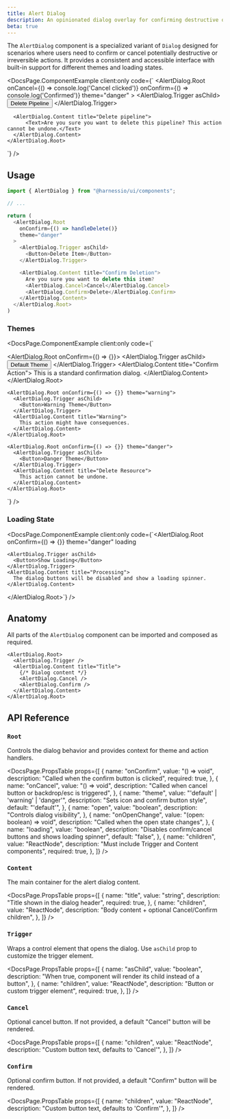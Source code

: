 ```yaml
---
title: Alert Dialog
description: An opinionated dialog overlay for confirming destructive or irreversible actions
beta: true
---
```


The `AlertDialog` component is a specialized variant of `Dialog` designed for scenarios where users need to confirm or cancel potentially destructive or irreversible actions. It provides a consistent and accessible interface with built-in support for different themes and loading states.


<DocsPage.ComponentExample
  client:only
  code={`
    <AlertDialog.Root
      onCancel={() => console.log('Cancel clicked')}
      onConfirm={() => console.log('Confirmed')}
      theme="danger"
    >
      <AlertDialog.Trigger asChild>
        <Button>Delete Pipeline</Button>
      </AlertDialog.Trigger>

      <AlertDialog.Content title="Delete pipeline">
          <Text>Are you sure you want to delete this pipeline? This action cannot be undone.</Text>
      </AlertDialog.Content>
    </AlertDialog.Root>

`}
/>

## Usage

```typescript jsx
import { AlertDialog } from "@harnessio/ui/components";

// ...

return (
  <AlertDialog.Root
    onConfirm={() => handleDelete()}
    theme="danger"
  >
    <AlertDialog.Trigger asChild>
      <Button>Delete Item</Button>
    </AlertDialog.Trigger>

    <AlertDialog.Content title="Confirm Deletion">
      Are you sure you want to delete this item?
      <AlertDialog.Cancel>Cancel</AlertDialog.Cancel>
      <AlertDialog.Confirm>Delete</AlertDialog.Confirm>
    </AlertDialog.Content>
  </AlertDialog.Root>
)
```

### Themes

<DocsPage.ComponentExample
  client:only
  code={`<div className="flex items-center justify-center gap-cn-md">
    <AlertDialog.Root onConfirm={() => {}}>
      <AlertDialog.Trigger asChild>
        <Button>Default Theme</Button>
      </AlertDialog.Trigger>
      <AlertDialog.Content title="Confirm Action">
        This is a standard confirmation dialog.
      </AlertDialog.Content>
    </AlertDialog.Root>
    
    <AlertDialog.Root onConfirm={() => {}} theme="warning">
      <AlertDialog.Trigger asChild>
        <Button>Warning Theme</Button>
      </AlertDialog.Trigger>
      <AlertDialog.Content title="Warning">
        This action might have consequences.
      </AlertDialog.Content>
    </AlertDialog.Root>
    
    <AlertDialog.Root onConfirm={() => {}} theme="danger">
      <AlertDialog.Trigger asChild>
        <Button>Danger Theme</Button>
      </AlertDialog.Trigger>
      <AlertDialog.Content title="Delete Resource">
        This action cannot be undone.
      </AlertDialog.Content>
    </AlertDialog.Root>
  </div>`}
/>

### Loading State

<DocsPage.ComponentExample
  client:only
  code={`<AlertDialog.Root
    onConfirm={() => {}}
    theme="danger"
    loading
  >
    <AlertDialog.Trigger asChild>
      <Button>Show Loading</Button>
    </AlertDialog.Trigger>
    <AlertDialog.Content title="Processing">
      The dialog buttons will be disabled and show a loading spinner.
    </AlertDialog.Content>
  </AlertDialog.Root>`}
/>

## Anatomy

All parts of the `AlertDialog` component can be imported and composed as required.

```tsx
<AlertDialog.Root>
  <AlertDialog.Trigger />
  <AlertDialog.Content title="Title">
    {/* Dialog content */}
    <AlertDialog.Cancel />
    <AlertDialog.Confirm />
  </AlertDialog.Content>
</AlertDialog.Root>
```

## API Reference

### `Root`

Controls the dialog behavior and provides context for theme and action handlers.

<DocsPage.PropsTable
  props={[
    {
      name: "onConfirm",
      value: "() => void",
      description: "Called when the confirm button is clicked",
      required: true,
    },
    {
      name: "onCancel",
      value: "() => void",
      description: "Called when cancel button or backdrop/esc is triggered",
    },
    {
      name: "theme",
      value: "'default' | 'warning' | 'danger'",
      description: "Sets icon and confirm button style",
      default: "'default'",
    },
    {
      name: "open",
      value: "boolean",
      description: "Controls dialog visibility",
    },
    {
      name: "onOpenChange",
      value: "(open: boolean) => void",
      description: "Called when the open state changes",
    },
    {
      name: "loading",
      value: "boolean",
      description: "Disables confirm/cancel buttons and shows loading spinner",
      default: "false",
    },
    {
      name: "children",
      value: "ReactNode",
      description: "Must include Trigger and Content components",
      required: true,
    },
  ]}
/>

### `Content`

The main container for the alert dialog content.

<DocsPage.PropsTable
  props={[
    {
      name: "title",
      value: "string",
      description: "Title shown in the dialog header",
      required: true,
    },
    {
      name: "children",
      value: "ReactNode",
      description: "Body content + optional Cancel/Confirm children",
    },
  ]}
/>

### `Trigger`

Wraps a control element that opens the dialog. Use `asChild` prop to customize the trigger element.

<DocsPage.PropsTable
  props={[
    {
      name: "asChild",
      value: "boolean",
      description:
        "When true, component will render its child instead of a button",
    },
    {
      name: "children",
      value: "ReactNode",
      description: "Button or custom trigger element",
      required: true,
    },
  ]}
/>

### `Cancel`

Optional cancel button. If not provided, a default "Cancel" button will be rendered.

<DocsPage.PropsTable
  props={[
    {
      name: "children",
      value: "ReactNode",
      description: "Custom button text, defaults to 'Cancel'",
    },
  ]}
/>

### `Confirm`

Optional confirm button. If not provided, a default "Confirm" button will be rendered.

<DocsPage.PropsTable
  props={[
    {
      name: "children",
      value: "ReactNode",
      description: "Custom button text, defaults to 'Confirm'",
    },
  ]}
/>
